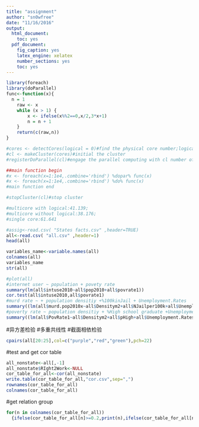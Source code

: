 ```yaml
---
title: "assignment"
author: "sn0wfree"
date: "11/16/2016"
output:
  html_document:
    toc: yes
  pdf_document:
    fig_caption: yes
    latex_engine: xelatex
    number_sections: yes
    toc: yes
---
```


```r
library(foreach)
library(doParallel)
func<-function(x){
  n = 1
    raw <- x
    while (x > 1) {
        x <- ifelse(x%%2==0,x/2,3*x+1)
        n = n + 1
    }
    return(c(raw,n))
}

#cores <- detectCores(logical = 0)#find the physical core number;logical = TRUE-> find the number of core with logical cores
#cl <- makeCluster(cores)#initial the cluster 
#registerDoParallel(cl)#engage the parallel computing with cl number of cores

##main function begin
#x <- foreach(x=1:1e4,.combine='rbind') %dopar% func(x)
#x <- foreach(x=1:1e4,.combine='rbind') %do% func(x)
#main function end

#stopCluster(cl)#stop cluster

#multicore with logical:41.139;
#multicore without logical:38.176;
#single core:61.641
```




```r
#assig<-read.csv( "States facts.csv" ,header=TRUE)
all<-read.csv( "all.csv" ,header=1)
head(all)

variables_name<-variable.names(all)
colnames(all)
variables_name
str(all)
``` 





```r
#plot(all)
#internet user ~ population + povety rate
summary(lm(all$intuse2010~all$pop2010+all$povrate1))
cor.test(all$intuse2010,all$povrate1)
#murd rate ~ + population densitiy +%100kinJail + Unemployment.Rates
summary((lm(all$murd.pop2010x~all$Densitym2+all$NJailper100k+all$Unemployment.Rates)))
#poverty rate ~ population densitiy + %High school graduate +Unemployment.Rates
summary((lm(all$PovRate1~all$Densitym2+all$pHigh+all$Unemployment.Rates)))

```
#异方差检验
#多重共线性
#截面相依检验

```r
cpairs(all[20:25],col=c("purple","red","green"),pch=22)

```
#test and get cor table
```r
all_nonstate<-all[,-1]
all_nonstate$RIght2Work<-NULL
cor_table_for_all<-cor(all_nonstate)
write.table(cor_table_for_all,"cor.csv",sep=",")
rownames(cor_table_for_all)
colnames(cor_table_for_all)
```
#get relation group
```r
for(n in colnames(cor_table_for_all))
  {ifelse(cor_table_for_all[n]>=0.2,print(n),ifelse(cor_table_for_all[n]<=-0.2,print(n),NA))}
```


